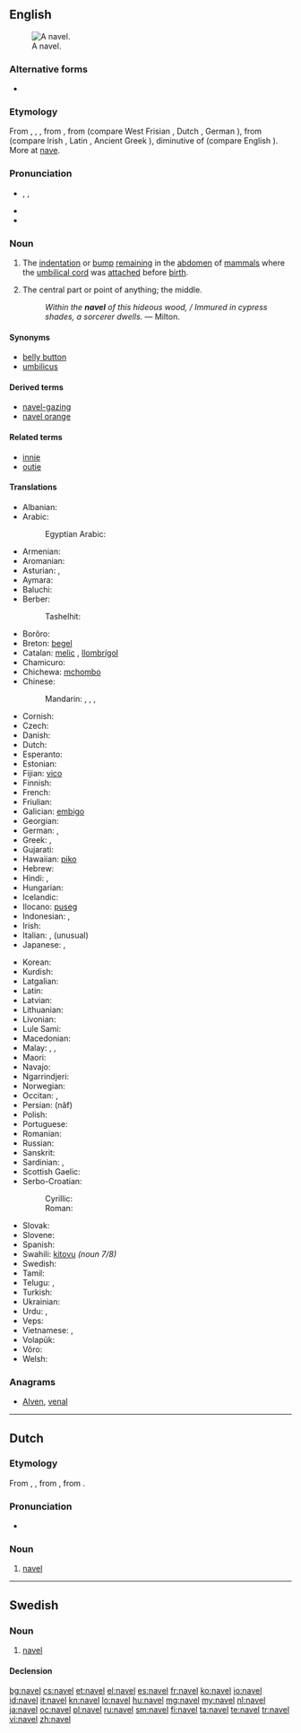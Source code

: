 ==English==
{{wikipedia}}
[[Image:Ombelico Femminile.jpg|thumb|A navel.]]

===Alternative forms===
* {{l|en|navil}} {{qualifier|obsolete}}

===Etymology===
From {{etyl|enm}}, {{term|navel|lang=enm}}, {{term|navele|lang=enm}}, from {{etyl|ang}} {{term|nafela|lang=ang}}, from {{etyl|gem-pro|en}} {{recons|nabalô|lang=gem-pro}} (compare West Frisian {{term|nâle|lang=fy}}, Dutch {{term|navel|lang=nl}}, German {{term|Nabel|lang=de}}), from {{etyl|ine-pro|en}} {{recons|h₃nobʰilos|lang=ine-pro}} (compare Irish {{term|imleac|lang=ga}}, Latin {{term|umbilicus|lang=la}}, Ancient Greek {{term|ὀμφαλός||tr=omphalós|lang=grc}}), diminutive of {{recons|h₃nobʰ-|lang=ine-pro}} (compare English {{term|nave|lang=en}}). More at [[nave]].

===Pronunciation===
* {{enPR|nā'vəl}}, {{IPA|/ˈneɪvəl/}}, {{X-SAMPA|/"neIv@l/}}
* {{rhymes|eɪvəl}}
* {{homophones|naval}}

===Noun===
{{en-noun}}

# {{anatomy}} The [[indentation]] or [[bump]] [[remain]]ing in the [[abdomen]] of [[mammal]]s where the [[umbilical cord]] was [[attach]]ed before [[birth]].
# The central part or point of anything; the middle.
#: ''Within the '''navel''' of this hideous wood, / Immured in cypress shades, a sorcerer dwells.'' &mdash; Milton.

====Synonyms====
* [[belly button]] {{qualifier|colloquial}}
* [[umbilicus]]

====Derived terms====
* [[navel-gazing]]
* [[navel orange]]

====Related terms====
* [[innie]]
* [[outie]]

====Translations====
{{trans-top|remnant of umbilical cord}}
* Albanian: {{t-|sq|kërthizë|f}}
* Arabic: {{t-|ar|سرة|f|alt=سُرّة|tr=súrra}}
*: Egyptian Arabic: {{tø|arz|سرة|f|tr=sora|sc=Arab}}
* Armenian: {{t-|hy|պորտ|tr=port}}
* Aromanian: {{t-|rup|buric}}
* Asturian: {{t-|ast|embeligru|m}}, {{t-|ast|ombligu|m}}
* Aymara: {{t-|ay|kururu}}
* Baluchi: {{tø|bal|ناپگ|tr=nápag}}
* Berber:
*: Tashelhit: {{tø|shi|abuḍ|m}}
* Borôro: {{tø|bor|künabo}}
* Breton: [[begel]]
* Catalan: [[melic]] {{m}}, [[llombrígol]] {{m}}
* Chamicuro: {{tø|ccc|mocho}}
* Chichewa: [[mchombo]]
* Chinese:
*: Mandarin: {{t|cmn|肚臍|sc=Hani}},  {{t|cmn|肚脐|tr=dùqí|sc=Hani}},  {{t-|cmn|臍|sc=Hani}},  {{t-|cmn|脐|tr=qí|sc=Hani}}
* Cornish: {{t-|kw|begel|m}}
* Czech: {{t+|cs|pupek|m}}
* Danish: {{t-|da|navle|c}}
* Dutch: {{t+|nl|navel|m}}
* Esperanto: {{t-|eo|umbiliko}}
* Estonian: {{t+|et|naba}}
* Fijian: [[vico]]
* Finnish: {{t+|fi|napa}}
* French: {{t+|fr|nombril|m}}
* Friulian: {{tø|fur|umbričon}}
* Galician: [[embigo]] {{m}}
* Georgian: {{t-|ka|ჭიპი|tr=čʻipi|sc=Geor}}
* German: {{t+|de|Bauchnabel|m}}, {{t+|de|Nabel|m}}
* Greek: {{t+|el|ομφαλός|m|tr=omfalós}},  {{qualifier|colloquial}} {{t+|el|αφαλός|m|tr=afalós}}
* Gujarati: {{t+|gu|નાભિ|sc=Gujr|tr=nābhi}}
* Hawaiian: [[piko]]
* Hebrew: {{t+|he|טבור|tr=tabúr|sc=Hebr}}
* Hindi: {{t-|hi|नाभि|f|tr=nābhi}}, {{t-|hi|नाफ़|f|tr=nāf}}
* Hungarian: {{t+|hu|köldök}}
* Icelandic: {{t+|is|nafli|m}}
* Ilocano: [[puseg]]
* Indonesian: {{t+|id|pusat}}, {{t+|id|pusar}}
* Irish: {{t-|ga|imleac|f}}
* Italian: {{t+|it|ombelico|m}}, (unusual) {{t-|it|onfalo|m}}
* Japanese: {{t+|ja|臍|tr=[[へそ]], heso}},  {{t-|ja|ネーブル|tr=nēburu}}
{{trans-mid}}
* Korean: {{t+|ko|배꼽|tr=baeggop}}
* Kurdish: {{t+|ku|navik|f}}
* Latgalian: {{tø|ltg|pupona}}
* Latin: {{t-|la|umbilicus|m}}
* Latvian: {{t-|lv|naba}}
* Lithuanian: {{t-|lt|bamba}}
* Livonian: {{tø|liv|nabā}}
* Lule Sami: {{tø|smj|náhpe}}
* Macedonian: {{t-|mk|папок|m}}
* Malay: {{t-|ms|pusat}}, {{t-|ms|pusar}}, {{t-|ms|pusar}}
* Maori: {{t-|mi|pito}}
* Navajo: {{tø|nv|atsʼééʼ}}
* Ngarrindjeri: {{tø|nay|pulanggi}}
* Norwegian: {{t-|no|navle|m}}
* Occitan: {{t+|oc|embonilh}}, {{t+|oc|monilh}}
* Persian: {{fa-Arab|[[ناف]]}} (nâf)
* Polish: {{t+|pl|pępek|m}}
* Portuguese: {{t+|pt|umbigo|m}}
* Romanian: {{t+|ro|buric|n}}
* Russian: {{t+|ru|пупок|m|tr=pupók}}
* Sanskrit: {{t-|sa|नाभि|f|tr=nābhi}}
* Sardinian: {{t-|sc|imbílicu}}, {{t-|sc|imbírigu}}
* Scottish Gaelic: {{t-|gd|imleag|f}}
* Serbo-Croatian:
*: Cyrillic: {{t-|sh|пупак|alt=пу̏пак|m|sc=Cyrl}}
*: Roman: {{t-|sh|pupak|alt=pȕpak|m}}
* Slovak: {{t-|sk|pupok|m}}
* Slovene: {{t+|sl|popek|m|alt=pópek}}
* Spanish: {{t+|es|ombligo|m}}
* Swahili: [[kitovu]] ''(noun 7/8)''
* Swedish: {{t-|sv|navel|c}}
* Tamil: {{t+|ta|தொப்புள்|tr=toppul}}
* Telugu: {{t+|te|నాభి|tr=nAbhi}}, {{t+|te|బొడ్డు|tr=boDDu}}
* Turkish: {{t+|tr|göbek}}
* Ukrainian: {{t-|uk|пупок|m|tr=pupók}}
* Urdu: {{t-|ur|نابھی|f|tr=nābhi}}, {{t-|ur|ناف|f|tr=nāf}}
* Veps: {{tø|vep|naba}}
* Vietnamese: {{t+|vi|rốn}},  {{t+|vi|rún}}
* Volapük: {{t-|vo|numbril}}
* Võro: {{tø|vro|naba}}
* Welsh: {{t-|cy|bogail}}
{{trans-bottom}}

===Anagrams===
* [[Alven#English|Alven]], [[venal#English|venal]]

----

==Dutch==

===Etymology===
From {{etyl|dum|nl}} {{term|navele|lang=dum}}, {{term|navel|lang=dum}}, from {{etyl|odt|nl}} {{recons|navalo|lang=odt}}, from {{etyl|gem-pro|nl}} {{recons|nabalô|lang=gem-pro}}.

===Pronunciation===
* {{audio|Nl-navel.ogg|audio}}

===Noun===
{{nl-noun|m|navels|naveltje}}

# [[#English|navel]]

----

==Swedish==
{{wikipedia|lang=sv}}

===Noun===
{{sv-noun|g=c}}

# [[#English|navel]]

====Declension====
{{sv-noun-irreg-c|navel|naveln|navlar|navlarna}}

[[bg:navel]]
[[cs:navel]]
[[et:navel]]
[[el:navel]]
[[es:navel]]
[[fr:navel]]
[[ko:navel]]
[[io:navel]]
[[id:navel]]
[[it:navel]]
[[kn:navel]]
[[lo:navel]]
[[hu:navel]]
[[mg:navel]]
[[my:navel]]
[[nl:navel]]
[[ja:navel]]
[[oc:navel]]
[[pl:navel]]
[[ru:navel]]
[[sm:navel]]
[[fi:navel]]
[[ta:navel]]
[[te:navel]]
[[tr:navel]]
[[vi:navel]]
[[zh:navel]]